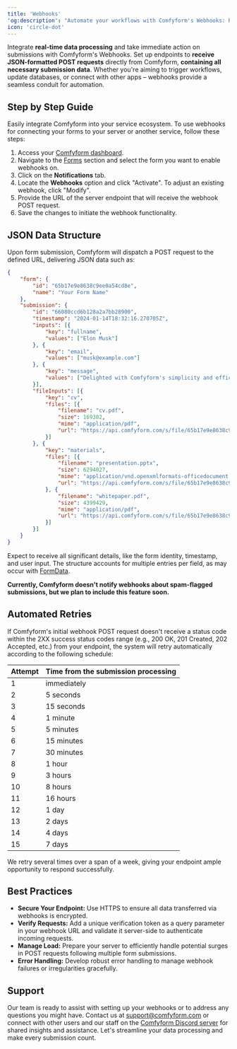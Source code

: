 ```yaml
---
title: 'Webhooks'
'og:description': "Automate your workflows with Comfyform's Webhooks: Real-time JSON data for immediate action on submissions. Secure, reliable, and easy to integrate."
icon: 'circle-dot'
---
```


Integrate **real-time data processing** and take immediate action on submissions with Comfyform's Webhooks. Set up endpoints to **receive JSON-formatted POST requests** directly from Comfyform, **containing all necessary submission data**. Whether you're aiming to trigger workflows, update databases, or connect with other apps – webhooks provide a seamless conduit for automation.

## Step by Step Guide

Easily integrate Comfyform into your service ecosystem. To use webhooks for connecting your forms to your server or another service, follow these steps:

1. Access your [Comfyform dashboard](https://app.comfyform.com/sign/in).
2. Navigate to the [Forms](https://app.comfyform.com/forms) section and select the form you want to enable webhooks on.
3. Click on the **Notifications** tab.
4. Locate the **Webhooks** option and click "Activate". To adjust an existing webhook, click "Modify".
5. Provide the URL of the server endpoint that will receive the webhook POST request. 
6. Save the changes to initiate the webhook functionality.

## JSON Data Structure

Upon form submission, Comfyform will dispatch a POST request to the defined URL, delivering JSON data such as:

```json
{
    "form": {
        "id": "65b17e9e8638c9ee0a54cd8e",
        "name": "Your Form Name"
    },
    "submission": {
        "id": "66080ccd6b128a2a7bb28900",
        "timestamp": "2024-01-14T18:32:16.270705Z",
        "inputs": [{
            "key": "fullname",
            "values": ["Elon Musk"]
        }, {
            "key": "email",
            "values": ["musk@example.com"]
        }, {
            "key": "message",
            "values": ["Delighted with Comfyform's simplicity and efficiency."]
        }],
        "fileInputs": [{
            "key": "cv",
            "files": [{
                "filename": "cv.pdf",
                "size": 169302,
                "mime": "application/pdf",
                "url": "https://api.comfyform.com/s/file/65b17e9e8638c9ee0a54cd8e/66080ccd6b128a2a7bb28900/66087c079b507f80ce297d4a?key=dgqTKcRzC0LSOzXbcIyLelchXPBnoWD9"
            }]
        }, {
            "key": "materials",
            "files": [{
                "filename": "presentation.pptx",
                "size": 6294027,
                "mime": "application/vnd.openxmlformats-officedocument.presentationml.presentation",
                "url": "https://api.comfyform.com/s/file/65b17e9e8638c9ee0a54cd8e/66080ccd6b128a2a7bb28900/66087c0b08187e358c388458?key=Z75Fm87hlKKuNtOWe7dbHKcSX8UPlvwc"
            }, {
                "filename": "whitepaper.pdf",
                "size": 4399429,
                "mime": "application/pdf",
                "url": "https://api.comfyform.com/s/file/65b17e9e8638c9ee0a54cd8e/66080ccd6b128a2a7bb28900/66087c0ee8ee0354fe11df5f?key=yxu3vZdJLrx1a3Z6wT2ddEO8NLytUx2H"
            }]
        }]
    }
}
```

Expect to receive all significant details, like the form identity, timestamp, and user input. The structure accounts for multiple entries per field, as may occur with [FormData](https://developer.mozilla.org/en-US/docs/Web/API/FormData/append).

**Currently, Comfyform doesn't notify webhooks about spam-flagged submissions, but we plan to include this feature soon.**

## Automated Retries

If Comfyform's initial webhook POST request doesn't receive a status code within the 2XX success status codes range (e.g., 200 OK, 201 Created, 202 Accepted, etc.) from your endpoint, the system will retry automatically according to the following schedule:

| Attempt | Time from the submission processing |
|---------|------|
| 1 | immediately |
| 2 | 5 seconds |
| 3 | 15 seconds |
| 4 | 1 minute |
| 5 | 5 minutes |
| 6 | 15 minutes |
| 7 | 30 minutes |
| 8 | 1 hour |
| 9 | 3 hours |
| 10 | 8 hours |
| 11 | 16 hours |
| 12 | 1 day |
| 13 | 2 days |
| 14 | 4 days |
| 15 | 7 days |

We retry several times over a span of a week, giving your endpoint ample opportunity to respond successfully.

## Best Practices

- **Secure Your Endpoint:** Use HTTPS to ensure all data transferred via webhooks is encrypted.
- **Verify Requests:** Add a unique verification token as a query parameter in your webhook URL and validate it server-side to authenticate incoming requests.
- **Manage Load:** Prepare your server to efficiently handle potential surges in POST requests following multiple form submissions.
- **Error Handling:** Develop robust error handling to manage webhook failures or irregularities gracefully.

## Support

Our team is ready to assist with setting up your webhooks or to address any questions you might have. Contact us at [support@comfyform.com](mailto:support@comfyform.com) or connect with other users and our staff on the [Comfyform Discord server](https://discord.gg/Fm7ac3am8S) for shared insights and assistance. Let's streamline your data processing and make every submission count.